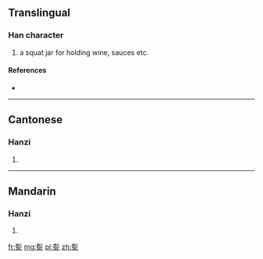 ==Translingual==

===Han character===
{{Han char|rn=98|rad=瓦|as=12|sn=17|four=4271<sub>7</sub>|canj=土竹一女弓 (GHMVN)}}

# a squat jar for holding wine, sauces etc.

====References====
* {{Han ref|kx=0752.050|dkj=21596|hdz=21431.140|uh=750F|ud=29967|bh=ED72|bd=60786}}

----

==Cantonese==

===Hanzi===
{{yue-hanzi|jyut=[[bong3]], [[paang1]], [[paang6]]|y=bong3, paang1, paang6}}

# {{defn|lang=yue|sort=瓦12}}

----

==Mandarin==

===Hanzi===
{{cmn-hanzi|pin=[[pèng]] ([[peng4]])|wg=p'eng<sup>4</sup>}}

# {{defn|lang=cmn|sort=瓦12}}

[[fr:甏]]
[[mg:甏]]
[[pl:甏]]
[[zh:甏]]